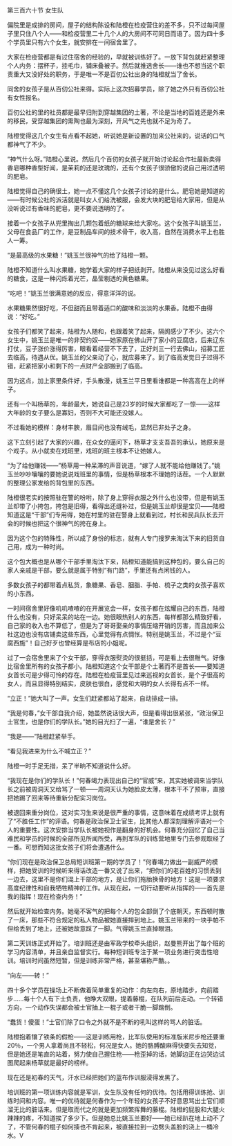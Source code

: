 

第三百六十节 女生队

偏院里是成排的房间，屋子的结构陈设和陆橙在检疫营住的差不多，只不过每间屋子里只住八个人――和检疫营里二十几个人的大房间不可同日而语了。因为四十多个学员里只有六个女生，就安排在一间宿舍里了。

大家在检疫营都是有过住宿舍的经验的，早就被训练好了。一放下背包就赶紧整理个人内务：摆杯子，挂毛巾，铺床叠被子。然后就推选舍长――谁也不想当这个职责重大又没好处的职务，于是唯一不是百仞公社出身的陆橙就当了舍长。

同舍的女孩子是从百仞公社来得。实际上这次招募学员，除了她之外只有百仞公社有女性报名。

百仞公社的里的社员都是最早归附到穿越集团的土著，不论是当地的百姓还是外来的移民，受穿越集团的熏陶也最为深刻，开风气之先也就不足为奇了。

陆橙觉得这几个女生有点看不起她，听说她是新设置的加来公社来的，说话的口气都神气了不少。

“神气什么呀。”陆橙心里说。然后几个百仞的女孩子就开始讨论起合作社最新卖得香皂哪种香型好闻，是茉莉的还是玫瑰的，还有个女孩子很骄傲的说自己用过透明的肥皂。

陆橙觉得自己的确很土，她一点不懂这几个女孩子讨论的是什么。肥皂她是知道的――有时候公社的派活就是叫女人们给洗被服，会发大块的肥皂给大家用，但是从没听说过有香味的肥皂，更不要说透明的了。

接着一个女孩子从兜里掏出几颗包着纸的糖球来给大家吃。这个女孩子叫姚玉兰，父母在食品厂的工作，是豆制品车间的技术骨干，收入高，自然在消费水平上也胜人一筹。

“是最高级的水果糖！”姚玉兰很神气的给了陆橙一颗。

陆橙不知道什么叫水果糖，她学着大家的样子把纸剥开。陆橙从来没见过这么好看的糖食，这是一种闪烁着光芒，晶莹剔透的黄色糖果。

“吃吧！”姚玉兰很满意她的反应，得意洋洋的说。

水果糖果然很好吃，不但甜而且带着适口的酸味和淡淡的水果香。陆橙不由得说：“好吃。”

女孩子们都笑了起来，陆橙为人随和，也跟着笑了起来，隔阂感少了不少。这六个女生中，姚玉兰是唯一的非契约奴――她家原在佛山开了家小的豆腐店，后来辽东打仗，豆子涨价涨得厉害，眼看着经营不下去了，正好刘三一行去佛山，招募工匠去临高，待遇从优。姚玉兰的父亲动了心，就应募来了。到了临高发觉日子过得不错，赶紧把家小和剩下的一点财产全部搬到了临高。

因为这点，加上家里条件好，手头散漫，姚玉兰平日里看谁都是一种高高在上的样子。

还有一个叫杨草的，年龄最大，她说自己是23岁的时候大家都吃了一惊――这样大年龄的女子要么是寡妇，否则不大可能还没嫁人。

不过看她的模样：身材丰腴，眉目间也没有绒毛，显然已非处子之身。

这下立刻引起了大家的兴趣，在众女的逼问下，杨草才支支吾吾的承认，她原来是个戏子。从小就卖在戏班里，戏班的班主根本不让她嫁人。

“为了给他赚钱――”杨草用一种呆滞的声音说道，“嫁了人就不能给他赚钱了。”姚玉兰吵吵嚷嚷的要她说说戏班里的事情，但是杨草根本不理她的话茬。一个人默默的整理公家发给的背包里的东西。

陆橙很老实的按照驻在警的吩咐，除了身上穿得衣服之外什么也没带，但是有姚玉兰却带了小挎包，挎包是旧得，看得出还缝补过，但是姚玉兰却很是宝贝――陆橙知道这是“干部”们专用得，她在村里的驻在警身上就看到过，村长和民兵队长去开会的时候也把这个很神气的挎在身上。

因为这个包的特殊性，所以成了身份的标志，就有人专门搜罗来淘汰下来的旧货自己用，成为一种时尚。

这个包大概也是从哪个干部手里淘汰下来，陆橙知道能搞到这种包的，要么自己的家人亲戚是干部，要么就是属于特别“有门路”，手里还有点闲钱的人。

多数女孩子的都带着点私货，象糖果、香皂、胭脂、手帕、梳子之类的女孩子喜欢的小东西。

一时间宿舍里好像叽叽喳喳的在开展览会一样，女孩子都在炫耀自己的东西，陆橙什么也没有，只好呆呆的站在一边。她很眼热别人的东西，每样都那么精致好看，自己家的收入也不算低了，但是为了哥哥娶亲的事情压缩开销的厉害，而且加来公社这边也没有店铺卖这些东西，心里觉得有点惆怅。特别是姚玉兰，不过是个“豆腐西施”！自己好歹也曾经算是布店的小姐呢。

过了一会宿舍里来了个女干部，穿得衣服熨烫的很挺括，可是看上去很稚气。好像比宿舍里所有的女孩子都小。陆橙知道这个女干部是个土著而不是首长――要知道女首长可是少得可怜的存在。陆橙在检疫营里见过来巡视的女首长，是个子很高的女人，而且显得特别结实，皮肤也很白，感觉和大明的女人长得有点不一样。

“立正！”她大叫了一声。女生们赶紧都站了起来，自动排成一排。

“我是何春，”女干部自我介绍，她虽然说话很大声，但是看得出很紧张，“政治保卫士官生，也是你们的学队长。”她的目光扫了一遍，“谁是舍长？”

“我是――”陆橙赶紧举手。

“看见我进来为什么不喊立正？”

陆橙一时手足无措，呆了半晌不知道说什么好。

“我现在是你们的学队长！”何春竭力表现出自己的“官威”来，其实她被调来当学队长之前被周洞天又给骂了一顿――周洞天认为她脸皮太薄，根本干不了预审，直接把她踢了回来等待重新分配实习岗位。

被退回来重分岗位，这对实习生来说是很严重的事情，这意味着在成绩考评上就有了“不胜任工作”的评语。何春是政治保卫士官生，比其他人都深刻理解评语对一个人的重要性。这次安排当学队长被她视作是翻身的好机会。何春充分回忆了自己当难民和学员的时候的全部所见所闻所受，再到军队的训练营地里专门去参观取经了一番。可想而知这批女孩子们将会遭遇什么。

“你们现在是政治保卫总局短训班第一期的学员了！”何春竭力做出一副威严的模样，把她受训的时候听来得话改造一番又说了出来，“把你们的老百姓的习惯丢到一边去，这里不是你们混上干部的地方，是让你们拖胎换骨的地方！这是一项要求高度纪律性和自我牺牲精神的工作。从现在起，一切行动要听从指挥的――首先是我的指挥！现在检查内务！”

然后就开始检查内务。她毫不客气的把每个人的包全部倒了个底朝天，东西顿时散了一床，那些不符合规定的私人物品被她直接摔到地上。姚玉兰带来的一块手帕不但给丢到了地上，还被她故意踩了一脚。气得姚玉兰直掉眼泪。

第二天训练正式开始了。培训班还是由军政学校牵头组织，赵曼熊开出了每个班的学习内容清单，并且亲自监督实行。每种短训班专注于某一项业务进行突击性培训。培训时间虽然短暂，但是训练非常严格，甚至堪称严酷。。

“向左――转！”

四十多个学员在操场上不断做着简单重复的动作：向左向右，原地踏步，向前踏步……每十个人有下士负责，他睁大双眼，提着藤棍，在队列前后走动。一个转错方向，一个动作失误都会被士官抽上一棍子或者干脆一脚踹倒。

“蠢货！傻蛋！”士官们除了口令之外就不是不断的吼叫这样的骂人的脏话。

陆橙抱着镶了铁条的假枪――这是训练用枪，比军队使用的标准版米尼步枪还要重20％，一个男人拿着尚且不轻松，何况是女人。她的胳膊酸麻得快要失去知觉，但是她还是笔直的站着，努力使自己握住枪――枪歪掉的话，她脚边正在边哭边试图爬起来杨草就是最好的榜样。

现在还是初春的天气，汗水已经把她们的蓝布作训服浸得发黑了。

培训班的第一项训练内容就是军训，女生队没有任何的优待。包括用得训练抢、训练时间和内容。唯一的优待就是何春作为一个年轻的女孩子不好意思骂出士官们顺溜无比的脏话来。但是取而代之的就是更加频繁挥舞的藤棍。陆橙的屁股和大腿火辣辣的疼，不知道挨了多少下。但是她总比姚玉兰要好――她已经趴在地上动不了了，不管何春的棍子如何揍也不肯起来，被直接拉到一边劈头盖脸的浇上一桶冷水。V

